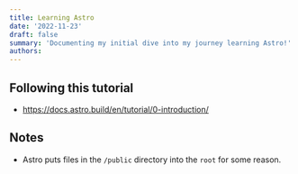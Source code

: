 ```yaml
---
title: Learning Astro
date: '2022-11-23'
draft: false
summary: 'Documenting my initial dive into my journey learning Astro!'
authors:
---
```


## Following this tutorial
* https://docs.astro.build/en/tutorial/0-introduction/

## Notes

- Astro puts files in the `/public` directory into the `root` for some reason.
